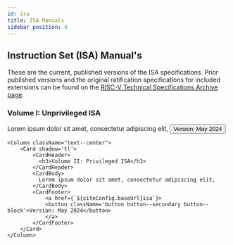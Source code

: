```yaml
---
id: isa
title: ISA Manuals
sidebar_position: 4
---
```



## Instruction Set (ISA) Manual's

These are the current, published versions of the ISA specifications.  Prior published versions and the original ratification specifications for included extensions can be found on the [RISC-V Technical Specifications Archive page](https://lf-riscv.atlassian.net/wiki/spaces/HOME/pages/16154899/RISC-V+Technical+Specifications+Archive).

<Columns> 
	<Column className="text--center">
	    <Card shadow='tl'>
		    <CardHeader>
		      <h3>Volume I: Unprivileged ISA</h3>
		    </CardHeader>
		    <CardBody>
		      Lorem ipsum dolor sit amet, consectetur adipiscing elit,
		    </CardBody>
		    <CardFooter>
		    	<a href={`${siteConfig.baseUrl}isa`}>
		    	<button className='button button--secondary button--block'>Version: May 2024</button>
		    	</a>
		    </CardFooter>
	  	</Card>
	</Column>

	<Column className="text--center">
	    <Card shadow='tl'>
		    <CardHeader>
		      <h3>Volume II: Privileged ISA</h3>
		    </CardHeader>
		    <CardBody>
		      Lorem ipsum dolor sit amet, consectetur adipiscing elit,
		    </CardBody>
		    <CardFooter>
		    	<a href={`${siteConfig.baseUrl}isa`}>
		    	<button className='button button--secondary button--block'>Version: May 2024</button>
		  		</a>
		    </CardFooter>
	  	</Card>
	</Column>
</Columns>